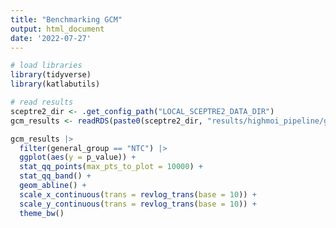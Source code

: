 ```yaml
---
title: "Benchmarking GCM"
output: html_document
date: '2022-07-27'
---
```


```r
# load libraries
library(tidyverse)
library(katlabutils)
```

```r
# read results
sceptre2_dir <- .get_config_path("LOCAL_SCEPTRE2_DATA_DIR")
gcm_results <- readRDS(paste0(sceptre2_dir, "results/highmoi_pipeline/gasperini_gcm_result.rds"))
```

```r
gcm_results |> 
  filter(general_group == "NTC") |>
  ggplot(aes(y = p_value)) +
  stat_qq_points(max_pts_to_plot = 10000) +
  stat_qq_band() +
  geom_abline() +
  scale_x_continuous(trans = revlog_trans(base = 10)) +
  scale_y_continuous(trans = revlog_trans(base = 10)) +
  theme_bw()
```